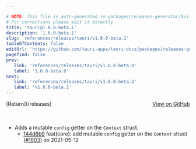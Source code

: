 ```yaml
---

# NOTE: This file is auto-generated in packages/releases-generator/build.ts
# For corrections please edit it directly
title: 'tauri@1.0.0-beta.1'
description: '1.0.0-beta.1'
slug: 'references/releases/tauri/v1.0.0-beta.1'
tableOfContents: false
editUrl: 'https://github.com/tauri-apps/tauri-docs/packages/releases-generator/build.ts'
pagefind: false
prev:
   link: 'references/releases/tauri/v1.0.0-beta.0'
   label: '1.0.0-beta.0'
next:
   link: 'references/releases/tauri/v1.0.0-beta.2'
   label: 'v1.0.0-beta.2'
---
```


<div style="margin-bottom:3rem; display: flex; justify-content: space-between; align-items: center"><span>[Return](/releases)</span><span><a href="https://github.com/tauri-apps/tauri/releases/tag/tauri-v1.0.0-beta.1">View on GitHub</a></span></div>

- Adds a mutable `config` getter on the `Context` struct.
  - [144d6b9](https://www.github.com/tauri-apps/tauri/commit/144d6b9d4d327debae13392715103a3208ce8a45) feat(core): add mutable `config` getter on the `Context` struct ([#1803](https://www.github.com/tauri-apps/tauri/pull/1803)) on 2021-05-12

